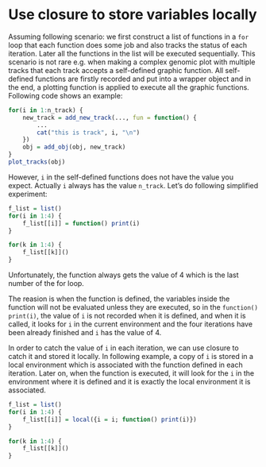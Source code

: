 Use closure to store variables locally
========================================

Assuming following scenario: we first construct a list of functions in a `for` loop that
each function does some job and also tracks the status of each iteration. Later all the functions
in the list will be executed sequentially. This scenario is not rare e.g. when making a complex
genomic plot with multiple tracks that each track accepts a self-defined graphic function. All
self-defined functions are firstly recorded and put into a wrapper object and in the end, a plotting
function is applied to execute all the graphic functions. Following code shows an example:

```r
for(i in 1:n_track) {
	new_track = add_new_track(..., fun = function() {
		...
		cat("this is track", i, "\n")
	})
	obj = add_obj(obj, new_track)
}
plot_tracks(obj)
```

However, `i` in the self-defined functions does not have the value you expect. Actually `i` always has
the value `n_track`. Let's do following simplified experiment:

```r
f_list = list()
for(i in 1:4) {
	f_list[[i]] = function() print(i)
}

for(k in 1:4) {
	f_list[[k]]()
}
```

Unfortunately, the function always gets the value of 4 which is the last number of the for loop. 

The reasion is when the function is defined, the variables inside the function will not be evaluated unless they
are executed, so in the `function() print(i)`, the value of `i` is not recorded when it is defined, and when it is called,
it looks for `i` in the current environment and the four iterations have been already finished and `i` has the value of 4.

In order to catch the value of `i` in each iteration, we can use closure to catch it and stored it locally. In following
example, a copy of `i` is stored in a local environment which is associated with the function defined in each iteration.
Later on, when the function is executed, it will look for the `i` in the environment where it is defined and it is
exactly the local environment it is associated.

```r
f_list = list()
for(i in 1:4) {
	f_list[[i]] = local({i = i; function() print(i)})
}

for(k in 1:4) {
	f_list[[k]]()
}
```
